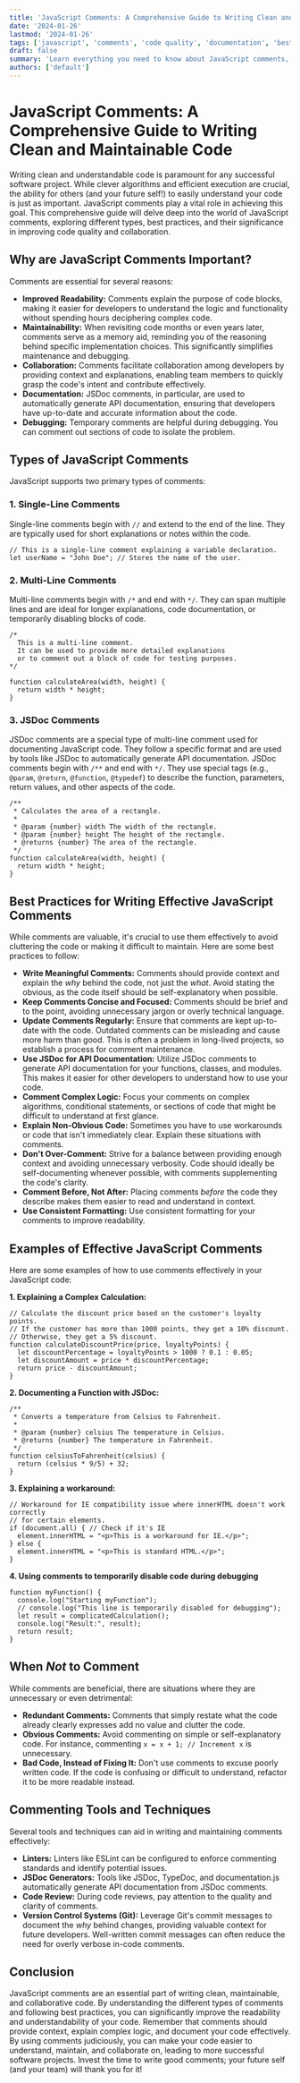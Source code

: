 ```yaml
---
title: 'JavaScript Comments: A Comprehensive Guide to Writing Clean and Maintainable Code'
date: '2024-01-26'
lastmod: '2024-01-26'
tags: ['javascript', 'comments', 'code quality', 'documentation', 'best practices', 'programming']
draft: false
summary: 'Learn everything you need to know about JavaScript comments, including single-line, multi-line, JSDoc, and best practices for writing clean, maintainable, and well-documented code. Improve your code readability and collaboration skills with this comprehensive guide.'
authors: ['default']
---
```


# JavaScript Comments: A Comprehensive Guide to Writing Clean and Maintainable Code

Writing clean and understandable code is paramount for any successful software project. While clever algorithms and efficient execution are crucial, the ability for others (and your future self!) to easily understand your code is just as important. JavaScript comments play a vital role in achieving this goal. This comprehensive guide will delve deep into the world of JavaScript comments, exploring different types, best practices, and their significance in improving code quality and collaboration.

## Why are JavaScript Comments Important?

Comments are essential for several reasons:

- **Improved Readability:** Comments explain the purpose of code blocks, making it easier for developers to understand the logic and functionality without spending hours deciphering complex code.
- **Maintainability:** When revisiting code months or even years later, comments serve as a memory aid, reminding you of the reasoning behind specific implementation choices. This significantly simplifies maintenance and debugging.
- **Collaboration:** Comments facilitate collaboration among developers by providing context and explanations, enabling team members to quickly grasp the code's intent and contribute effectively.
- **Documentation:** JSDoc comments, in particular, are used to automatically generate API documentation, ensuring that developers have up-to-date and accurate information about the code.
- **Debugging:** Temporary comments are helpful during debugging. You can comment out sections of code to isolate the problem.

## Types of JavaScript Comments

JavaScript supports two primary types of comments:

### 1. Single-Line Comments

Single-line comments begin with `//` and extend to the end of the line. They are typically used for short explanations or notes within the code.

```plaintext
// This is a single-line comment explaining a variable declaration.
let userName = "John Doe"; // Stores the name of the user.
```

### 2. Multi-Line Comments

Multi-line comments begin with `/*` and end with `*/`. They can span multiple lines and are ideal for longer explanations, code documentation, or temporarily disabling blocks of code.

```plaintext
/*
  This is a multi-line comment.
  It can be used to provide more detailed explanations
  or to comment out a block of code for testing purposes.
*/

function calculateArea(width, height) {
  return width * height;
}
```

### 3. JSDoc Comments

JSDoc comments are a special type of multi-line comment used for documenting JavaScript code. They follow a specific format and are used by tools like JSDoc to automatically generate API documentation. JSDoc comments begin with `/**` and end with `*/`. They use special tags (e.g., `@param`, `@return`, `@function`, `@typedef`) to describe the function, parameters, return values, and other aspects of the code.

```plaintext
/**
 * Calculates the area of a rectangle.
 *
 * @param {number} width The width of the rectangle.
 * @param {number} height The height of the rectangle.
 * @returns {number} The area of the rectangle.
 */
function calculateArea(width, height) {
  return width * height;
}
```

## Best Practices for Writing Effective JavaScript Comments

While comments are valuable, it's crucial to use them effectively to avoid cluttering the code or making it difficult to maintain. Here are some best practices to follow:

- **Write Meaningful Comments:** Comments should provide context and explain the _why_ behind the code, not just the _what_. Avoid stating the obvious, as the code itself should be self-explanatory when possible.
- **Keep Comments Concise and Focused:** Comments should be brief and to the point, avoiding unnecessary jargon or overly technical language.
- **Update Comments Regularly:** Ensure that comments are kept up-to-date with the code. Outdated comments can be misleading and cause more harm than good. This is often a problem in long-lived projects, so establish a process for comment maintenance.
- **Use JSDoc for API Documentation:** Utilize JSDoc comments to generate API documentation for your functions, classes, and modules. This makes it easier for other developers to understand how to use your code.
- **Comment Complex Logic:** Focus your comments on complex algorithms, conditional statements, or sections of code that might be difficult to understand at first glance.
- **Explain Non-Obvious Code:** Sometimes you have to use workarounds or code that isn't immediately clear. Explain these situations with comments.
- **Don't Over-Comment:** Strive for a balance between providing enough context and avoiding unnecessary verbosity. Code should ideally be self-documenting whenever possible, with comments supplementing the code's clarity.
- **Comment Before, Not After:** Placing comments _before_ the code they describe makes them easier to read and understand in context.
- **Use Consistent Formatting:** Use consistent formatting for your comments to improve readability.

## Examples of Effective JavaScript Comments

Here are some examples of how to use comments effectively in your JavaScript code:

**1. Explaining a Complex Calculation:**

```plaintext
// Calculate the discount price based on the customer's loyalty points.
// If the customer has more than 1000 points, they get a 10% discount.
// Otherwise, they get a 5% discount.
function calculateDiscountPrice(price, loyaltyPoints) {
  let discountPercentage = loyaltyPoints > 1000 ? 0.1 : 0.05;
  let discountAmount = price * discountPercentage;
  return price - discountAmount;
}
```

**2. Documenting a Function with JSDoc:**

```plaintext
/**
 * Converts a temperature from Celsius to Fahrenheit.
 *
 * @param {number} celsius The temperature in Celsius.
 * @returns {number} The temperature in Fahrenheit.
 */
function celsiusToFahrenheit(celsius) {
  return (celsius * 9/5) + 32;
}
```

**3. Explaining a workaround:**

```plaintext
// Workaround for IE compatibility issue where innerHTML doesn't work correctly
// for certain elements.
if (document.all) { // Check if it's IE
  element.innerHTML = "<p>This is a workaround for IE.</p>";
} else {
  element.innerHTML = "<p>This is standard HTML.</p>";
}
```

**4. Using comments to temporarily disable code during debugging**

```plaintext
function myFunction() {
  console.log("Starting myFunction");
  // console.log("This line is temporarily disabled for debugging");
  let result = complicatedCalculation();
  console.log("Result:", result);
  return result;
}
```

## When _Not_ to Comment

While comments are beneficial, there are situations where they are unnecessary or even detrimental:

- **Redundant Comments:** Comments that simply restate what the code already clearly expresses add no value and clutter the code.
- **Obvious Comments:** Avoid commenting on simple or self-explanatory code. For instance, commenting `x = x + 1; // Increment x` is unnecessary.
- **Bad Code, Instead of Fixing It:** Don't use comments to excuse poorly written code. If the code is confusing or difficult to understand, refactor it to be more readable instead.

## Commenting Tools and Techniques

Several tools and techniques can aid in writing and maintaining comments effectively:

- **Linters:** Linters like ESLint can be configured to enforce commenting standards and identify potential issues.
- **JSDoc Generators:** Tools like JSDoc, TypeDoc, and documentation.js automatically generate API documentation from JSDoc comments.
- **Code Review:** During code reviews, pay attention to the quality and clarity of comments.
- **Version Control Systems (Git):** Leverage Git's commit messages to document the _why_ behind changes, providing valuable context for future developers. Well-written commit messages can often reduce the need for overly verbose in-code comments.

## Conclusion

JavaScript comments are an essential part of writing clean, maintainable, and collaborative code. By understanding the different types of comments and following best practices, you can significantly improve the readability and understandability of your code. Remember that comments should provide context, explain complex logic, and document your code effectively. By using comments judiciously, you can make your code easier to understand, maintain, and collaborate on, leading to more successful software projects. Invest the time to write good comments; your future self (and your team) will thank you for it!
